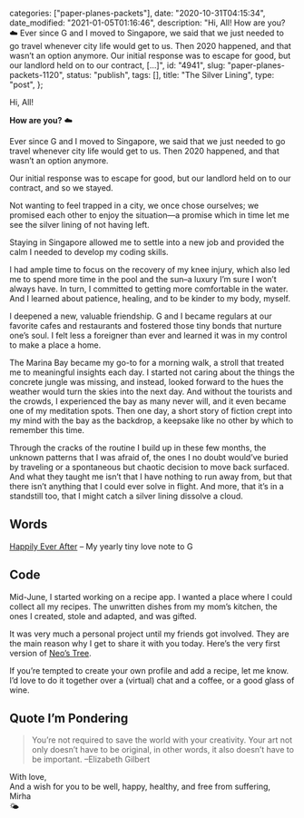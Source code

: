 
  categories: ["paper-planes-packets"],
  date: "2020-10-31T04:15:34",
  date_modified: "2021-01-05T01:16:46",
  description:
    "Hi, All! How are you? ☁️ Ever since G and I moved to Singapore, we said that we just needed to go travel whenever city life would get to us. Then 2020 happened, and that wasn’t an option anymore. Our initial response was to escape for good, but our landlord held on to our contract, […]",
  id: "4941",
  slug: "paper-planes-packets-1120",
  status: "publish",
  tags: [],
  title: "The Silver Lining",
  type: "post",
};


Hi, All!

**How are you?** ☁️

Ever since G and I moved to Singapore, we said that we just needed to go travel whenever city life would get to us. Then 2020 happened, and that wasn’t an option anymore.

Our initial response was to escape for good, but our landlord held on to our contract, and so we stayed.

Not wanting to feel trapped in a city, we once chose ourselves; we promised each other to enjoy the situation—a promise which in time let me see the silver lining of not having left.

Staying in Singapore allowed me to settle into a new job and provided the calm I needed to develop my coding skills.

I had ample time to focus on the recovery of my knee injury, which also led me to spend more time in the pool and the sun–a luxury I’m sure I won’t always have. In turn, I committed to getting more comfortable in the water. And I learned about patience, healing, and to be kinder to my body, myself.

I deepened a new, valuable friendship. G and I became regulars at our favorite cafes and restaurants and fostered those tiny bonds that nurture one’s soul. I felt less a foreigner than ever and learned it was in my control to make a place a home.

The Marina Bay became my go-to for a morning walk, a stroll that treated me to meaningful insights each day. I started not caring about the things the concrete jungle was missing, and instead, looked forward to the hues the weather would turn the skies into the next day. And without the tourists and the crowds, I experienced the bay as many never will, and it even became one of my meditation spots. Then one day, a short story of fiction crept into my mind with the bay as the backdrop, a keepsake like no other by which to remember this time.

Through the cracks of the routine I build up in these few months, the unknown patterns that I was afraid of, the ones I no doubt would’ve buried by traveling or a spontaneous but chaotic decision to move back surfaced. And what they taught me isn’t that I have nothing to run away from, but that there isn’t anything that I could ever solve in flight. And more, that it’s in a standstill too, that I might catch a silver lining dissolve a cloud.

## Words

[Happily Ever After](/posts/happily-ever-after/) – My yearly tiny love note to G

## Code

Mid-June, I started working on a recipe app. I wanted a place where I could collect all my recipes. The unwritten dishes from my mom’s kitchen, the ones I created, stole and adapted, and was gifted.

It was very much a personal project until my friends got involved. They are the main reason why I get to share it with you today. Here’s the very first version of [Neo’s Tree](https://www.neostree.com).

If you’re tempted to create your own profile and add a recipe, let me know. I’d love to do it together over a (virtual) chat and a coffee, or a good glass of wine.

## Quote I’m Pondering

> You’re not required to save the world with your creativity. Your art not only doesn’t have to be original, in other words, it also doesn’t have to be important. –Elizabeth Gilbert

With love,\
And a wish for you to be well, happy, healthy, and free from suffering,\
Mirha\
🌤
